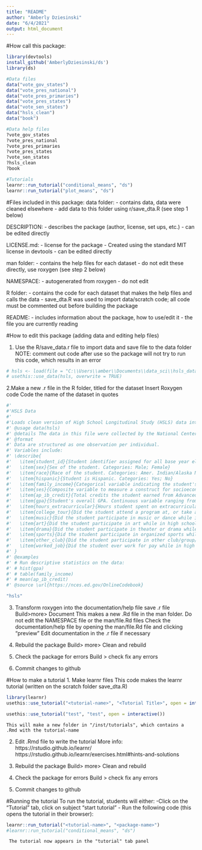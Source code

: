 ---
title: "README"
author: "Amberly Dziesinski"
date: "6/4/2021"
output: html_document
---

#How call this package: 
```{r}
library(devtools)
install_github('AmberlyDziesinski/ds')
library(ds)

#Data files
data("vote_gov_states")
data("vote_pres_national")
data("vote_pres_primaries")
data("vote_pres_states")
data("vote_sen_states")
data("hsls_clean")
data("book")

#Data help files
?vote_gov_states
?vote_pres_national
?vote_pres_primaries
?vote_pres_states
?vote_sen_states
?hsls_clean
?book

#Tutorials
learnr::run_tutorial("conditional_means", "ds")
learnr::run_tutorial("plot_means", "ds")
```


#Files included in this package: 
data folder: 
- contains data, data were cleaned elsewhere
- add data to this folder using r/save_dta.R (see step 1 below)

DESCRIPTION: 
- describes the package (author, license, set ups, etc.)
- can be edited directly

LICENSE.md: 
- license for the package
- Created using the standard MIT license in devtools
- can be edited directly

man folder: 
- contains the help files for each dataset 
- do not edit these directly, use roxygen (see step 2 below)

NAMESPACE: 
- autogenerated from roxygen
- do not edit 

R folder: 
- contains the code for each dataset that makes the help files and calls the data
- save_dta.R was used to import data/scratch code; all code must be commented out before building the package 

README: 
- includes information about the package, how to use/edit it
- the file you are currently reading


#How to edit this package (adding data and editing help files)

1. Use the R/save_data.r file to import data and save file to the data folder
  NOTE: comment out code after use so the package will not try to run this code, which results in an error 
```{r}
# hsls <- load(file = "C:\\Users\\amber\\Documents\\data_sci\\hsls_data\\hsls_clean.rda")
# usethis::use_data(hsls, overwrite = TRUE)
```

2.Make a new .r file in the R folder, titled for the dataset
  Insert Roxygen code 
  Code the name of the dataset in quotes 
  
```{r}
#'
#'HSLS Data
#'
#'Loads clean version of High School Longitudinal Study (HSLS) data into the environment
#' @usage data(hsls)
#' @details The data in this file were collected by the National Center for Education Statistics (NCES) for the High School Longitudinal Study of 2009. Full data files and codebooks can be downloaded from \url{https://nces.ed.gov/OnlineCodebook}. Data were cleaned to exclude students with missing data and students who did not attend a four-year college.
#' @format
#' Data are structured as one observation per individual.
#' Variables include:
#' \describe{
#'   \item{student_id}{Student identifier assigned for all base year eligible students (including respondents, nonrespondents, and questionnaire incapable students). Numeric value ranging from 10001 to 35206}
#'   \item{sex}{Sex of the student. Categories: Male; Female}
#'   \item{race}{Race of the student. Categories: Amer. Indian/Alaska Native, non-Hispanic; Asian, non-Hispanic; Black/African-American, non-Hispanic; Hispanic, no race specified; Hispanic, race specified; More than one race, non-Hispanic; Native Hawaiian/Pacific Islander, non-Hispanic; White, non-Hispanic }
#'   \item{hispanic}{Student is Hispanic. Categories: Yes; No}
#'   \item{family_income}{Categorical variable indicating the student's family's income from all sources in 2008. Categories: Family income less than or equal to $15,000; Family income > $15,000 and <= $35,000; Family income > $35,000 and <= $55,000; Family income > $55,000 and <= $75,000; Family income > $75,000 and <= $95,000; Family income > $95,000 and <= $115,000; Family income > $115,000 and <= $135,000; Family income > $135,000 and <= $155,000; Family income > $155,000 and <=$175,000; Family income > $175,000 and <= $195,000; Family income > $195,000 and <= $215,000; Family income > $215,000 and <= $235,000; Family income > $235,000 }
#'   \item{ses}{Composite variable to measure a construct for socioeconomic status. Calculated using a combination of parental education, occupation, and family income. Continuous variable ranging from -1.7526 to 2.5668}
#'   \item{ap_ib_credit}{Total credits the student earned from Advanced Placement (AP) and International Baccalaureate (IB) courses while in high school. Continuous variable ranging from 0 to 13}
#'   \item{gpa}{Student's overall GPA. Continuous variable ranging from 0.0 to 4.0}
#'   \item{hours_extracurricular}{Hours student spent on extracurricular activities on a typical school day. Categories include: Less than 1 hour; 1 to 2 hours; 2 to 3 hours; 3 to 4 hours; 4 to 5 hours; 5 or more hours}
#'   \item{college_tour}{Did the student attend a program at, or take a tour of a college campus? Categories: Yes; No}
#'   \item{music}{Did the student participate in music or dance while in high school? Categories: Yes; No}
#'   \item{art}{Did the student participate in art while in high school? Categories: Yes; No}
#'   \item{drama}{Did the student participate in theater or drama while in high school? Categories: Yes; No}
#'   \item{sports}{Did the student participate in organized sports while in high school? Categories: Yes; No}
#'   \item{other_club}{Did the student participate in other club/group/scouting while in high school? Categories: Yes; No}
#'   \item{worked_job}{Did the student ever work for pay while in high school? Categories: Yes; No}
#' }
#' @examples
#' # Run descriptive statistics on the data:
#' # hist(gpa)
#' # table(family_income)
#' # mean(ap_ib_credit)
#' @source \url{https://nces.ed.gov/OnlineCodebook}

"hsls"
```

3. Transform roxygen into the documentation/help file
    save .r file
    Build>more> Document
      This makes a new .Rd file in the man folder. Do not edit the NAMESPACE file or the man/file.Rd files
    Check the documentation/help file by opening the man/file.Rd file and clicking "preview" 
    Edit documentation in the .r file if necessary 
    
4. Rebuild the package 
     Build> more> Clean and rebuild 

5. Check the package for errors 
    Build > check 
    fix any errors 

6. Commit changes to github
  

#How to make a tutorial 
1. Make learnr files 
  This code makes the learnr tutorial (written on the scratch folder save_dta.R)
```{r}
library(learnr)
usethis::use_tutorial("<tutorial-name>", "<Tutorial Title>", open = interactive())

usethis::use_tutorial("test", "test", open = interactive())
```
    This will make a new folder in "/inst/tutorials", which contains a .Rmd with the tutorial-name

2. Edit .Rmd file to write the tutorial 
More info: 
https://rstudio.github.io/learnr/
https://rstudio.github.io/learnr/exercises.html#hints-and-solutions

  
3. Rebuild the package 
     Build> more> Clean and rebuild 

4. Check the package for errors 
    Build > check 
    fix any errors 

5. Commit changes to github

#Running the tutorial 
To run the tutorial, students will either: 
  -Click on the "Tutorial" tab, click on subject "start tutorial" 
  - Run the following code (this opens the tutorial in their browser): 
```{r}
learnr::run_tutorial("<tutorial-name>", "<package-name>")
#learnr::run_tutorial("conditional_means", "ds")

```
  
     The tutorial now appears in the "tutorial" tab panel 
